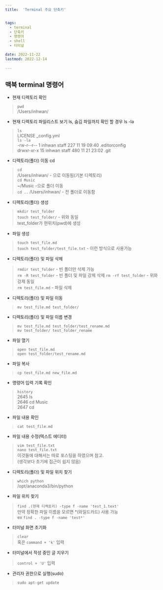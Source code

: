 ```yaml
---
title:  'Terminal 주요 단축키'


tags:
  - terminal
  - 단축키
  - 명령어
  - shell
  - 터미널

date: 2022-11-22
lastmod: 2022-12-14
 
---
```


## 맥북 terminal 명령어

- 현재 디렉토리 확인

>`pwd`  
/Users/inhwan/

- 현재 디렉토리 파일리스트 보기 ls, 숨김 파일까지 확인 할 경우 ls -la

>`ls`  
LICENSE      _config.yml  
>`ls -la`  
-rw-r--r--   1 inhwan  staff   227 11 19 09:40 .editorconfig  
drwxr-xr-x  15 inhwan  staff   480 11 21 23:02 .git

- 디렉토리(폴더) 이동 cd

>`cd`  
/Users/inhwan/ - 으로 이동됨(기본 디렉토리)  
`cd Music`  
~/Music -으로 폴더 이동  
`cd ..`
/Users/inhwan/ - 전 폴더로 이동함

- 디렉토리(폴더) 생성

>`mkdir test_folder`  
`touch test_folder/` - 위와 동일  
test_folder가 현위치(pwd)에 생성

- 파일 생성

>`touch test_file.md`  
>`touch test_folder/test_file.txt` - 이런 방식으로 사용가능

- 디렉토리(폴더) 및 파일 삭제

>`rmdir test_folder` - 빈 폴더만 삭제 가능  
`rm -R test_folder`  - 빈 폴더 및 파일 강제 삭제
`rm -rf test_folder` - 위와 강제 동일  
`rm test_file.md` - 파일 삭제  

- 디렉토리(폴더) 및 파일 이동

> `mv test_file.md test_folder/`

- 디렉토리(폴더) 및 파일 이름 변경

> `mv test_file.md test_folder/test_rename.md`  
`mv test_folder/ test_folder_rename`

- 파일 열기

> `open test_file.md`  
`open test_folder/test_rename.md`

- 파일 복사

>`cp test_file.md new_file.md`

- 명령어 입력 기록 확인

>`history`  
 2645  ls  
 2646  cd Music  
 2647  cd

- 파일 내용 확인

>`cat test_file.md`

- 파일 내용 수정(텍스트 에디터)

>`vim test_file.txt`  
`nano test_file.txt`  
이것들에 대해서는 따로 포스팅을 하였으며 참고.<br/>
(생각보다 초기에 접근이 쉽지 않음)

- 디렉토리(폴더) 및 파일 위치 찾기

>`which python`  
/opt/anaconda3/bin/python

- 파일 위치 찾기

>`find .(현재 디렉토리) -type f -name 'test_1.text'`  
만약 정확한 파일 이름을 모르면 *(와일드카드) 사용 가능  
ex
`find . -type f -name 'test*'`

- 터미널 화면 초기화

>`clear`  
혹은 `command + 'k'` 입력

- 터미널에서 작성 중인 글 지우기

>`control + 'U'` 입력

- 관리자 권한으로 실행(sudo)

>`sudo apt-get update`

